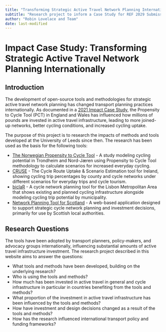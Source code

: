 ```yaml
---
title: "Transforming Strategic Active Travel Network Planning Internationally"
subtitle: "Research project to inform a Case Study for REF 2029 Submission"
author: "Robin Lovelace and Team"
date: last-modified
---
```


# Impact Case Study: Transforming Strategic Active Travel Network Planning Internationally

## Introduction

The development of open-source tools and methodologies for strategic active travel network planning has changed transport planning practices internationally.
As documented in a [2021 Impact Case Study](https://results2021.ref.ac.uk/impact/847d1191-7f25-46ba-a399-b481125edc8f?page=1), the Propensity to Cycle Tool (PCT) in England and Wales has influenced how millions of pounds are invested in active travel infrastructure, leading to more joined-up networks, better cycling conditions, and increased cycling uptake.

The purpose of this project is to research the impacts of methods and tools developed at the University of Leeds since then.
The research has been used as the basis for the following tools: 

- [The Norwegian Propensity to Cycle Tool](https://norceresearch.brage.unit.no/norceresearch-xmlui/handle/11250/2994058) - A study modeling cycling potential in Trondheim and Nord-Jæren using Propensity to Cycle Tool methodology to calculate scenarios for increased everyday cycling.
- [CRUSE](https://www.cruse.bike/) - The Cycle Route Uptake & Scenario Estimation tool for Ireland, showing cycling trip percentages by county and cycle networks under different scenarios for everyday trips and cycle tourism.
- [biclaR](https://biclar.tmlmobilidade.pt/index/) - A cycle network planning tool for the Lisbon Metropolitan Area that shows existing and planned cycling infrastructure alongside modeling cycling trip potential by municipality.
- [Network Planning Tool for Scotland](https://www.npt.scot/#/) - A web-based application designed to support strategic cycle network planning and investment decisions, primarily for use by Scottish local authorities.

## Research Questions

The tools have been adopted by transport planners, policy-makers, and advocacy groups internationally, influencing substantial amounts of active travel infrastructure investment.
The research project described in this website aims to answer the questions:

- What tools and methods have been developed, building on the underlying research?
- Who is using the tools and methods?
- How much has been invested in active travel in general and cycle infrastructure in particular in countries benefiting from the tools and methods?
- What proportion of the investment in active travel infrastructure has been influenced by the tools and methods?
- How have investment and design decisions changed as a result of the tools and methods?
- How has the research influenced international transport policy and funding frameworks?
